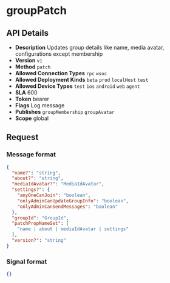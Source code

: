 # groupPatch

## API Details

- **Description** Updates group details like name, media avatar, configurations except membership
- **Version** `v1`
- **Method** `patch`
- **Allowed Connection Types** `rpc` `wsoc` 
- **Allowed Deployment Kinds** `beta` `prod` `localHost` `test` 
- **Allowed Device Types** `test` `ios` `android` `web` `agent` 
- **SLA** 600
- **Token** bearer
- **Flags** Log message
- **Publishes** `groupMembership` `groupAvatar` 
- **Scope** global


## Request

### Message format

```json
{
  "name?": "string",
  "about?": "string",
  "mediaIdAvatar?": "MediaIdAvatar",
  "settings?": {
    "anyOneCanJoin": "boolean",
    "onlyAdminCanUpdateGroupInfo": "boolean",
    "onlyAdminCanSendMessages": "boolean"
  },
  "groupId": "GroupId",
  "patchPropNameSet": [
    "name | about | mediaIdAvatar | settings"
  ],
  "version?": "string"
}
```

### Signal format

```json
{}
```

